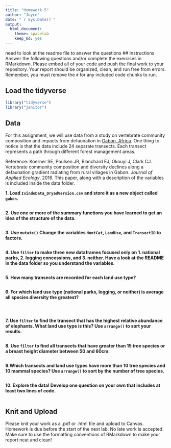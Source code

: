 ```yaml
---
title: "Homework 5"
author: "Joyce"
date: "`r Sys.Date()`"
output:
  html_document: 
    theme: spacelab
    keep_md: yes
---
```

need to look at the readme file to answer the questions
## Instructions
Answer the following questions and/or complete the exercises in RMarkdown. Please embed all of your code and push the final work to your repository. Your report should be organized, clean, and run free from errors. Remember, you must remove the `#` for any included code chunks to run.  

## Load the tidyverse
```r
library("tidyverse")
library("janitor")
```

## Data 
For this assignment, we will use data from a study on vertebrate community composition and impacts from defaunation in [Gabon, Africa](https://en.wikipedia.org/wiki/Gabon). One thing to notice is that the data include 24 separate transects. Each transect represents a path through different forest management areas.  

Reference: Koerner SE, Poulsen JR, Blanchard EJ, Okouyi J, Clark CJ. Vertebrate community composition and diversity declines along a defaunation gradient radiating from rural villages in Gabon. _Journal of Applied Ecology_. 2016. This paper, along with a description of the variables is included inside the data folder.   

**1. Load `IvindoData_DryadVersion.csv` and store it as a new object called `gabon`.**
```r

```

**2. Use one or more of the summary functions you have learned to get an idea of the structure of the data.**  
```r

```
  
**3. Use `mutate()` Change the variables `HuntCat`, `LandUse`, and `TransectID` to factors.**
```r

```

**4. Use `filter` to make three new dataframes focused only on 1. national parks, 2. logging concessions, and 3. neither. Have a look at the README in the data folder so you understand the variables.**
```r

```

**5. How many transects are recorded for each land use type?**
```r

```

**6. For which land use type (national parks, logging, or neither) is average all species diversity the greatest?**
```r

```

```r

```

```r

```

**7. Use `filter` to find the transect that has the highest relative abundance of elephants. What land use type is this? Use `arrange()` to sort your results.** 
```r

```

**8. Use `filter` to find all transects that have greater than 15 tree species or a breast height diameter between 50 and 60cm.  **
```r

```

**9.Which transects and land use types have more than 10 tree species and 10 mammal species? Use `arrange()` to sort by the number of tree species.**
```r

```

**10. Explore the data! Develop one question on your own that includes at least two lines of code. **
```r

```

## Knit and Upload
Please knit your work as a .pdf or .html file and upload to Canvas. Homework is due before the start of the next lab. No late work is accepted. Make sure to use the formatting conventions of RMarkdown to make your report neat and clean!  